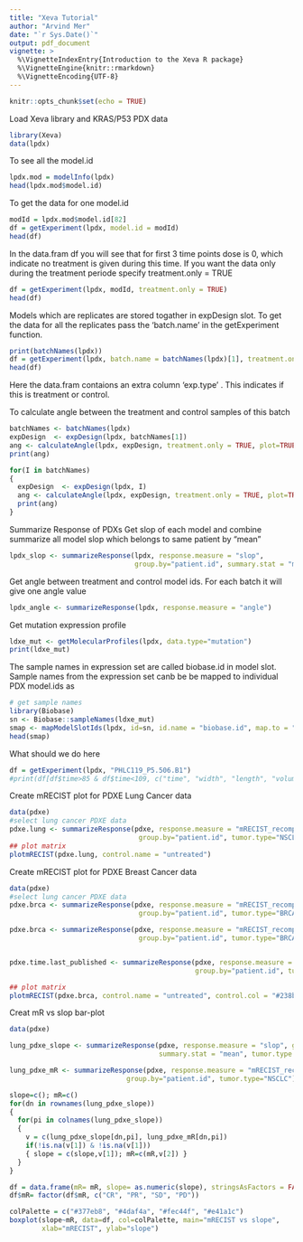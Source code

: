 ```yaml
---
title: "Xeva Tutorial"
author: "Arvind Mer"
date: "`r Sys.Date()`"
output: pdf_document
vignette: >
  %\VignetteIndexEntry{Introduction to the Xeva R package}
  %\VignetteEngine{knitr::rmarkdown}
  %\VignetteEncoding{UTF-8}
---
```


```r
knitr::opts_chunk$set(echo = TRUE)
```

Load Xeva library and KRAS/P53 PDX data
```r
library(Xeva)
data(lpdx)
```


To see all the model.id
```r
lpdx.mod = modelInfo(lpdx)
head(lpdx.mod$model.id)
```

To get the data for one model.id
```r
modId = lpdx.mod$model.id[82]
df = getExperiment(lpdx, model.id = modId)
head(df)
```

In the data.fram df you will see that for first 3 time points dose is 0, which indicate no treatment is given during this time. If you want the data only during the treatment periode specify treatment.only = TRUE

```r
df = getExperiment(lpdx, modId, treatment.only = TRUE)
head(df)
```


Models which are replicates are stored togather in expDesign slot. To get the data for all the replicates pass the 'batch.name' in the getExperiment function.

```r
print(batchNames(lpdx))
df = getExperiment(lpdx, batch.name = batchNames(lpdx)[1], treatment.only = TRUE)
head(df)
```

Here the data.fram contaions an extra column 'exp.type' . This indicates if this is treatment or control. 

To calculate angle between the treatment and control samples of this batch
```r
batchNames <- batchNames(lpdx)
expDesign  <- expDesign(lpdx, batchNames[1])
ang <- calculateAngle(lpdx, expDesign, treatment.only = TRUE, plot=TRUE)
print(ang)

for(I in batchNames)
{
  expDesign  <- expDesign(lpdx, I)
  ang <- calculateAngle(lpdx, expDesign, treatment.only = TRUE, plot=TRUE)
  print(ang)
}

```

Summarize Response of PDXs
Get slop of each model and combine summarize all model slop which belongs to same patient by "mean"
```r
lpdx_slop <- summarizeResponse(lpdx, response.measure = "slop", 
                               group.by="patient.id", summary.stat = "mean")
```


Get angle between treatment and control model ids. For each batch it will give one angle value
```r
lpdx_angle <- summarizeResponse(lpdx, response.measure = "angle")

```


Get mutation expression profile 
```r
ldxe_mut <- getMolecularProfiles(lpdx, data.type="mutation")
print(ldxe_mut)
```

The sample names in expression set are called biobase.id in model slot.
Sample names from the expression set canb be be mapped to individual PDX model.ids as
```r
# get sample names
library(Biobase)
sn <- Biobase::sampleNames(ldxe_mut)
smap <- mapModelSlotIds(lpdx, id=sn, id.name = "biobase.id", map.to = "model.id")
head(smap)
```



What should we do here 
```r
df = getExperiment(lpdx, "PHLC119_P5.506.B1")
#print(df[df$time>85 & df$time<109, c("time", "width", "length", "volume", "comment", "dose")])
```



\pagebreak

Create mRECIST plot for PDXE Lung Cancer data
```r
data(pdxe)
#select lung cancer PDXE data
pdxe.lung <- summarizeResponse(pdxe, response.measure = "mRECIST_recomputed",
                                group.by="patient.id", tumor.type="NSCLC")
## plot matrix
plotmRECIST(pdxe.lung, control.name = "untreated")
```

Create mRECIST plot for PDXE Breast Cancer data
```r
data(pdxe)
#select lung cancer PDXE data
pdxe.brca <- summarizeResponse(pdxe, response.measure = "mRECIST_recomputed",
                                group.by="patient.id", tumor.type="BRCA")

pdxe.brca <- summarizeResponse(pdxe, response.measure = "mRECIST_recomputed",
                                group.by="patient.id", tumor.type="BRCA")


pdxe.time.last_published <- summarizeResponse(pdxe, response.measure = "time.last_published",
                                              group.by="patient.id", tumor.type="BRCA")

## plot matrix
plotmRECIST(pdxe.brca, control.name = "untreated", control.col = "#238b45")
```



Creat mR vs slop bar-plot
```r
data(pdxe)

lung_pdxe_slope <- summarizeResponse(pdxe, response.measure = "slop", group.by="patient.id", 
                                     summary.stat = "mean", tumor.type = "NSCLC")

lung_pdxe_mR <- summarizeResponse(pdxe, response.measure = "mRECIST_recomputed",
                             group.by="patient.id", tumor.type="NSCLC")

slope=c(); mR=c()
for(dn in rownames(lung_pdxe_slope))
{
  for(pi in colnames(lung_pdxe_slope))
  {
    v = c(lung_pdxe_slope[dn,pi], lung_pdxe_mR[dn,pi])
    if(!is.na(v[1]) & !is.na(v[1]))
    { slope = c(slope,v[1]); mR=c(mR,v[2]) }
  }
}

df = data.frame(mR= mR, slope= as.numeric(slope), stringsAsFactors = FALSE)
df$mR= factor(df$mR, c("CR", "PR", "SD", "PD"))

colPalette = c("#377eb8", "#4daf4a", "#fec44f", "#e41a1c")
boxplot(slope~mR, data=df, col=colPalette, main="mRECIST vs slope", 
        xlab="mRECIST", ylab="slope")

```

